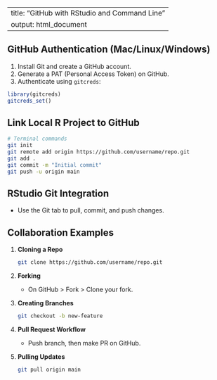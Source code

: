
---
title: "GitHub with RStudio and Command Line"
output: html_document
---

## GitHub Authentication (Mac/Linux/Windows)

1. Install Git and create a GitHub account.
2. Generate a PAT (Personal Access Token) on GitHub.
3. Authenticate using `gitcreds`:

```r
library(gitcreds)
gitcreds_set()
```

## Link Local R Project to GitHub

```bash
# Terminal commands
git init
git remote add origin https://github.com/username/repo.git
git add .
git commit -m "Initial commit"
git push -u origin main
```

## RStudio Git Integration

- Use the Git tab to pull, commit, and push changes.

## Collaboration Examples

1. **Cloning a Repo**
   ```bash
   git clone https://github.com/username/repo.git
   ```

2. **Forking**
   - On GitHub > Fork > Clone your fork.

3. **Creating Branches**
   ```bash
   git checkout -b new-feature
   ```

4. **Pull Request Workflow**
   - Push branch, then make PR on GitHub.

5. **Pulling Updates**
   ```bash
   git pull origin main
   ```

